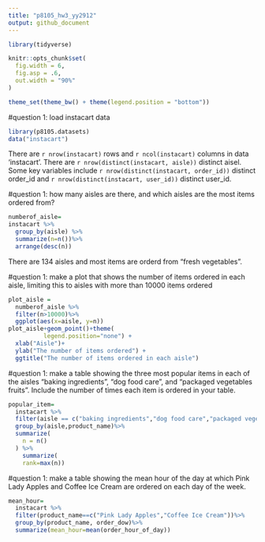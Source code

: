 ```yaml
---
title: "p8105_hw3_yy2912"
output: github_document
---
```

```r
library(tidyverse)

knitr::opts_chunk$set(
  fig.width = 6,
  fig.asp = .6,
  out.width = "90%"
)

theme_set(theme_bw() + theme(legend.position = "bottom"))
```

#question 1: load instacart data 
```r
library(p8105.datasets)
data("instacart")
```
There are `r nrow(instacart)` rows and `r ncol(instacart)` columns in data 'instacart'.
There are `r nrow(distinct(instacart, aisle))` distinct aisel. 
Some key variables include `r nrow(distinct(instacart, order_id))` distinct order_id and `r nrow(distinct(instacart, user_id))` distinct user_id.

#question 1: how many aisles are there, and which aisles are the most items ordered from?
```r
numberof_aisle=
instacart %>%
  group_by(aisle) %>%
  summarize(n=n())%>%
  arrange(desc(n))
```
There are 134 aisles and most items are orderd from "fresh vegetables".

#question 1: make a plot that shows the number of items ordered in each aisle, limiting this to aisles with more than 10000 items ordered
```r
plot_aisle =
  numberof_aisle %>%
  filter(n>10000)%>%
  ggplot(aes(x=aisle, y=n))
plot_aisle+geom_point()+theme(
          legend.position="none") +
  xlab("Aisle")+
  ylab("The number of items ordered") +
  ggtitle("The number of items ordered in each aisle")
```

#question 1: make a table showing the three most popular items in each of the aisles “baking ingredients”, “dog food care”, and “packaged vegetables fruits”. Include the number of times each item is ordered in your table.
```r
popular_item=
  instacart %>%
  filter(aisle == c("baking ingredients","dog food care","packaged vegetables fruits"))%>%
  group_by(aisle,product_name)%>%
  summarize(
    n = n()
  ) %>% 
    summarize(
    rank=max(n))
```

#question 1: make a table showing the mean hour of the day at which Pink Lady Apples and Coffee Ice Cream are ordered on each day of the week.
```r
mean_hour=
  instacart %>%
  filter(product_name==c("Pink Lady Apples","Coffee Ice Cream"))%>%
  group_by(product_name, order_dow)%>%
  summarize(mean_hour=mean(order_hour_of_day))
```